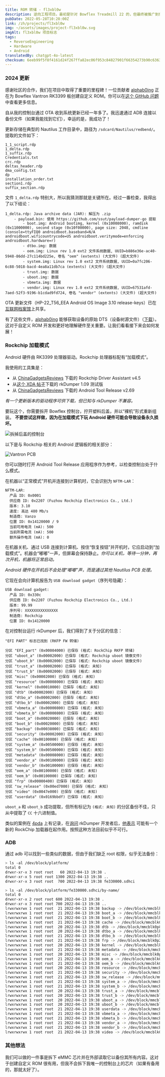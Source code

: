 ```yaml
---
title: ROM 转储 - fl3xbl0w
description: 逆向工程项目。最初是针对 Bowflex Treadmill 22 的，但最终被推广到任何由 Nautilus Inc.（Nautilus, Bowflex, Schwinn）销售的 Android 设备。
pubDate: 2022-05-28T10:28:00Z
link: /zh/projects/fl3xbl0w
img: ~/assets/images/project-fl3xbl0w.svg
imgAlt: fl3xbl0w 项目标志
tags:
  - ReverseEngineering
  - Hardware
  - Android
translatedBy: chatgpt-4o-latest
checksum: 6eeb99f5f8f4161d24f267ffa82ec06f953c84827901f66354273b90c6363110
---
```



### 2024 更新

感谢社区的合作，我们在项目中取得了重要的里程碑！一位贡献者 [alphab0ing](https://github.com/alphab0ing) 正在为 Bowflex Vantron RK3399 板创建自定义 ROM。你可以在[这个 GitHub 问题](https://github.com/barrenechea/barrenechea-website/issues/20)中查看更多信息。

自从我的控制台通过 OTA 收到系统更新已经一年多了。我迅速通过 ADB 连接以备份文件（如果我能找到它们），幸运的是，我成功了！

更新存储在典型的 Nautilus 工作目录中，路径为 `/sdcard/Nautilus/redbend/`。提取的文件如下：

```
1_1_script.rdp
1_delta.rdp
1_suffix.rdp
Credentials.txt
crc.rdp
deltas_header.rdp
dma_config.txt
dp
installation_order.txt
section1.rdp
suffix_section.rdp
```

文件 `1_delta.rdp` 特别大，所以我猜测那就是关键所在。经过一番检查，我得出了以下结论：

```
1_delta.rdp: Java archive data (JAR): 解压为 .zip
	- payload.bin: 使用 https://github.com/ssut/payload-dumper-go 提取
		- boot.img: Android bootimg, kernel (0x10008000), ramdisk (0x11000000), second stage (0x10f00000), page size: 2048, cmdline (console=ttyFIQ0 androidboot.baseband=N/A androidboot.wificountrycode=US androidboot.veritymode=enforcing androidboot.hardware=r)
		- dtbo.img: 数据
		- oem.img: Linux rev 1.0 ext2 文件系统数据, UUID=b886e36e-ac40-5948-86dd-27c114bd225e, 卷名 "oem" (extents) (大文件) (超大文件)
		- system.img: Linux rev 1.0 ext2 文件系统数据, UUID=0a7fc206-6c88-5018-bacd-4ea8a11db7ca (extents) (大文件) (超大文件)
		- trust.img: 数据
		- uboot.img: 数据
		- vbmeta.img: 数据
		- vendor.img: Linux rev 1.0 ext2 文件系统数据, UUID=67531afd-7aed-52f3-9196-b1cdad9fd724, 卷名 "vendor" (extents) (大文件) (超大文件)
```

OTA 更新文件（HP-22_T56_EEA Android OS Image 3.10 release-keys）已在[互联网档案馆](https://archive.org/download/HP-22_T56_EEA)上共享。

有了这些文件，[alphab0ing](https://github.com/alphab0ing) 能够获取设备的原始 DTS（设备树源文件）（[下载](/HP-22_T56_EEA.dts)）。这对于自定义 ROM 开发和更好地理解硬件至关重要。让我们看看接下来会如何发展！

### Rockchip 加载模式

Android 硬件由 RK3399 处理器驱动。Rockchip 处理器标配有“加载模式”。

我使用的工具集是：

- 从 [ChinaGadgetsReviews](https://chinagadgetsreviews.com/?s=Rockchip+Driver+Assistant) 下载的 Rockchip Driver Assistant v4.5
- 从[这个 XDA 帖子](https://forum.xda-developers.com/t/tool-rkdumper-utility-for-backup-firmware-of-rockchips-devices.2915363/page-9#post-84229591)下载的 rkDumper 1.09 测试版
- 从 [ChinaGadgetsReviews](https://chinagadgetsreviews.com/?s=android+tool+release) 下载的 Android Tool Release v2.69

_有一个更新版本的驱动程序可供下载，但已知与 rkDumper 不兼容。_

要玩这个，你需要拆开 Bowflex 控制台，拧开塑料后盖，并以“裸机”形式重新组装。
**不要尝试这样做，因为在加载模式下玩 Android 硬件可能会导致设备永久损坏。**

<Image src={ConsoleMounted} alt="拆掉后盖的控制台" format="webp" />

以下是与 Rockchip 相关的 Android 逻辑板的相关部分：

<Image src={VantronPCB} alt="Vantron PCB" format="webp" />

你可以随时打开 Android Tool Release 应用程序作为参考，以检查控制台处于什么模式。

在机器以“正常模式”开机并连接到计算机时，它会识别为 `NFTM-LAR`：

```
NFTM-LAR:
  产品 ID: 0x0001
  供应商 ID: 0x2207 (Fuzhou Rockchip Electronics Co., Ltd.)
  版本: 3.10
  速度: 高达 480 Mb/s
  制造商: Vanzo
  位置 ID: 0x14120000 / 9
  当前可用电流 (mA): 500
  当前所需电流 (mA): 500
  额外操作电流 (mA): 0
```

在机器关机、通过 USB 连接到计算机、按住“恢复按钮”并开机时，它应启动到“加载模式”。机器会“嘟嘟”一声，但屏幕会保持静止。_你可以关机，等待一分钟，再次开机，机器将正常启动。_

_Android 硬件在开机后不会处理“嘟嘟”声，而是通过其他 Nautilus PCB 处理。_

它现在会向计算机报告为 `USB download gadget`（序列号隐藏）：

```
USB download gadget:
  产品 ID: 0x330c
  供应商 ID: 0x2207 (Fuzhou Rockchip Electronics Co., Ltd.)
  版本: 99.99
  序列号: XXXXXXXXXXXXXXX
  制造商: Rockchip
  位置 ID: 0x14120000
```

在对控制台运行 rkDumper 后，我们得到了关于分区的信息：

```
"EFI PART" 标志已找到 (RKFP FW 转储)

分区 "EFI_part" (0x00004000) 已保存 (格式: RockChip RKFP 转储)
分区 "uboot_a" (0x00002000) 已保存 (格式: Rockchip uboot 镜像文件)
分区 "uboot_b" (0x00002000) 已保存 (格式: Rockchip uboot 镜像文件)
分区 "trust_a" (0x00002000) 已保存 (格式: 未知)
分区 "trust_b" (0x00002000) 已保存 (格式: 未知)
分区 "misc" (0x00002000) 已保存 (格式: 未知)
分区 "resource" (0x00008000) 已保存 (格式: 未知)
分区 "kernel" (0x00010000) 已保存 (格式: 未知)
分区 "dtb" (0x00002000) 已保存 (格式: 未知)
分区 "dtbo_a" (0x00002000) 已保存 (格式: 未知)
分区 "dtbo_b" (0x00002000) 已保存 (格式: 未知)
分区 "vbmeta_a" (0x00000800) 已保存 (格式: 未知)
分区 "vbmeta_b" (0x00000800) 已保存 (格式: 未知)
分区 "boot_a" (0x00020000) 已保存 (格式: 未知)
分区 "boot_b" (0x00020000) 已保存 (格式: 未知)
分区 "backup" (0x00038000) 已保存 (格式: 未知)
分区 "security" (0x00002000) 已保存 (格式: 未知)
分区 "cache" (0x00100000) 已保存 (格式: 未知)
分区 "system_a" (0x00500000) 已保存 (格式: 未知)
分区 "system_b" (0x00500000) 已保存 (格式: 未知)
分区 "metadata" (0x00008000) 已保存 (格式: 未知)
分区 "vendor_a" (0x00100000) 已保存 (格式: 未知)
分区 "vendor_b" (0x00100000) 已保存 (格式: 未知)
分区 "oem_a" (0x00100000) 已保存 (格式: 未知)
分区 "oem_b" (0x00100000) 已保存 (格式: 未知)
分区 "frp" (0x00000400) 已保存 (格式: 未知)
分区 "sw_release" (0x00ed7000) 已保存 (格式: 未知)
分区 "video" (0x0047e000) 已保存 (格式: 未知)
分区 "userdata" (0x0169bbdf) 已保存 (格式: 未知)
```

`uboot_a` 和 `uboot_b` 成功提取，但所有标记为 `(格式: 未知)` 的分区备份不佳，只从中提取了 `CC` 十六进制值。

类似的案例在 [4pda](https://4pda.to/forum/index.php?s=&showtopic=614530&view=findpost&p=102427030) 上有记录，在[询问](https://forum.xda-developers.com/t/tool-rkdumper-utility-for-backup-firmware-of-rockchips-devices.2915363/page-11#post-86678625) rkDumper 开发者后，[他表示](https://forum.xda-developers.com/t/tool-rkdumper-utility-for-backup-firmware-of-rockchips-devices.2915363/page-11#post-86687085) 可能有一个新的 RockChip 加载器在起作用。按照这种方法目前似乎不可行。

### ADB

通过 adb 可以找到一些类似的数据，但由于我们缺乏 root 权限，似乎无法备份：

```sh
> ls -al /dev/block/platform/
total 0
drwxr-xr-x 3 root root   60 2022-04-13 19:38 .
drwxr-xr-x 5 root root 1300 2022-04-13 19:38 ..
drwxr-xr-x 3 root root  700 2022-04-13 19:38 fe330000.sdhci
```

```sh
> ls -al /dev/block/platform/fe330000.sdhci/by-name/
total 0
drwxr-xr-x 2 root root 600 2022-04-13 19:38 .
drwxr-xr-x 3 root root 700 2022-04-13 19:38 ..
lrwxrwxrwx 1 root root  21 2022-04-13 19:38 backup -> /dev/block/mmcblk0p15
lrwxrwxrwx 1 root root  21 2022-04-13 19:38 boot_a -> /dev/block/mmcblk0p13
lrwxrwxrwx 1 root root  21 2022-04-13 19:38 boot_b -> /dev/block/mmcblk0p14
lrwxrwxrwx 1 root root  21 2022-04-13 19:38 cache -> /dev/block/mmcblk0p17
lrwxrwxrwx 1 root root  20 2022-04-13 19:38 dtb -> /dev/block/mmcblk0p8
lrwxrwxrwx 1 root root  20 2022-04-13 19:38 dtbo_a -> /dev/block/mmcblk0p9
lrwxrwxrwx 1 root root  21 2022-04-13 19:38 dtbo_b -> /dev/block/mmcblk0p10
lrwxrwxrwx 1 root root  21 2022-04-13 19:38 frp -> /dev/block/mmcblk0p25
lrwxrwxrwx 1 root root  20 2022-04-13 19:38 kernel -> /dev/block/mmcblk0p7
lrwxrwxrwx 1 root root  21 2022-04-13 19:38 metadata -> /dev/block/mmcblk0p20
lrwxrwxrwx 1 root root  20 2022-04-13 19:38 misc -> /dev/block/mmcblk0p5
lrwxrwxrwx 1 root root  21 2022-04-13 19:38 oem_a -> /dev/block/mmcblk0p23
lrwxrwxrwx 1 root root  21 2022-04-13 19:38 oem_b -> /dev/block/mmcblk0p24
lrwxrwxrwx 1 root root  20 2022-04-13 19:38 resource -> /dev/block/mmcblk0p6
lrwxrwxrwx 1 root root  21 2022-04-13 19:38 security -> /dev/block/mmcblk0p16
lrwxrwxrwx 1 root root  21 2022-04-13 19:38 sw_release -> /dev/block/mmcblk0p26
lrwxrwxrwx 1 root root  21 2022-04-13 19:38 system_a -> /dev/block/mmcblk0p18
lrwxrwxrwx 1 root root  21 2022-04-13 19:38 system_b -> /dev/block/mmcblk0p19
lrwxrwxrwx 1 root root  20 2022-04-13 19:38 trust_a -> /dev/block/mmcblk0p3
lrwxrwxrwx 1 root root  20 2022-04-13 19:38 trust_b -> /dev/block/mmcblk0p4
lrwxrwxrwx 1 root root  20 2022-04-13 19:38 uboot_a -> /dev/block/mmcblk0p1
lrwxrwxrwx 1 root root  20 2022-04-13 19:38 uboot_b -> /dev/block/mmcblk0p2
lrwxrwxrwx 1 root root  21 2022-04-13 19:38 userdata -> /dev/block/mmcblk0p28
lrwxrwxrwx 1 root root  21 2022-04-13 19:38 vbmeta_a -> /dev/block/mmcblk0p11
lrwxrwxrwx 1 root root  21 2022-04-13 19:38 vbmeta_b -> /dev/block/mmcblk0p12
lrwxrwxrwx 1 root root  21 2022-04-13 19:38 vendor_a -> /dev/block/mmcblk0p21
lrwxrwxrwx 1 root root  21 2022-04-13 19:38 vendor_b -> /dev/block/mmcblk0p22
lrwxrwxrwx 1 root root  21 2022-04-13 19:38 video -> /dev/block/mmcblk0p27
```

### 其他想法

我们可以做的一件事是拆下 eMMC 芯片并在外部读取它以备份其所有内容。这对于创建自定义 ROM 很有用，但我不会拆下我唯一的控制台上的芯片（如果有备用的，那就太好了）。
